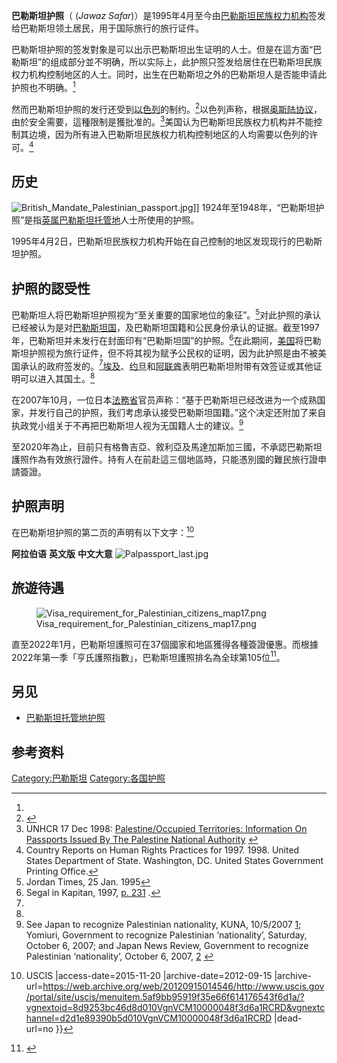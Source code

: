 {{Infobox Identity document
| document_name       = 巴勒斯坦护照
| image               = New Palestinian Passport.jpg
| image_caption       = 
| date_first_issued   = 
| using_jurisdiction  = {{flag|巴勒斯坦民族权力机构}}
| valid_jurisdictions = 
| document_type       = [[护照|护照]]
| purpose             = 身份证明
| eligibility         = 巴勒斯坦民族权力机构控制地区居民
| expiration          = 
}}

'''巴勒斯坦护照'''（{{lang-ar|جواز سفر}} (''Jawaz Safar'')）是1995年4月至今由[[巴勒斯坦民族权力机构|巴勒斯坦民族权力机构]]签发给巴勒斯坦领土居民，用于国际旅行的旅行证件。
 
巴勒斯坦护照的签发對象是可以出示巴勒斯坦出生证明的人士。但是在這方面“巴勒斯坦”的组成部分並不明确，所以实际上，此护照只签发给居住在巴勒斯坦民族权力机构控制地区的人士。同时，出生在巴勒斯坦之外的巴勒斯坦人是否能申请此护照也不明确。<ref name=UNHCR />
 
然而巴勒斯坦护照的发行还受到[[以色列|以色列]]的制约。<ref name=UNHCR>{{Cite web|format=PDF|url=http://www.unhcr.org/refworld/pdfid/402d150c4.pdf|title=Palestinian Territory, Occupied|date=May 20, 2002|author=INS Resource Information Center|publisher=UNHCR|accessdate=2009-01-24|archive-date=2011-02-21|archive-url=https://web.archive.org/web/20110221221011/http://www.unhcr.org/refworld/pdfid/402d150c4.pdf|dead-url=no}}</ref>以色列声称，根据[[奥斯陆协议|奥斯陆协议]]，由於安全需要，這種限制是獲批准的。<ref>UNHCR 17 Dec 1998: [http://www.unhcr.org/refworld/country,,USCIS,,PSE,,3df0b9914,0.html Palestine/Occupied Territories: Information On Passports Issued By The Palestine National Authority] {{webarchive|url=https://web.archive.org/web/20121012152811/http://www.unhcr.org/refworld/country%2C%2CUSCIS%2C%2CPSE%2C%2C3df0b9914%2C0.html |date=2012-10-12 }}</ref>美国认为巴勒斯坦民族权力机构并不能控制其边境，因为所有进入巴勒斯坦民族权力机构控制地区的人均需要以色列的许可。<ref>Country Reports on Human Rights Practices for 1997. 1998. United States Department of State. Washington, DC. United States Government Printing Office.</ref>

==历史==
{{see also|巴勒斯坦托管地护照}}
[[File:British_Mandate_Palestinian_passport.jpg|thumb]]]]
1924年至1948年，“巴勒斯坦护照”是指[[英属巴勒斯坦托管地|英属巴勒斯坦托管地]]人士所使用的护照。
 
1995年4月2日，巴勒斯坦民族权力机构开始在自己控制的地区发现现行的巴勒斯坦护照。

==护照的認受性==
巴勒斯坦人将巴勒斯坦护照视为“至关重要的国家地位的象征”。<ref>Jordan Times, 25 Jan. 1995</ref>对此护照的承认已经被认为是对[[巴勒斯坦国|巴勒斯坦国]]，及巴勒斯坦国籍和公民身份承认的证据。截至1997年，巴勒斯坦并未发行在封面印有“巴勒斯坦国”的护照。<ref name=Kapitanp231>Segal in Kapitan, 1997, [http://books.google.ca/books?id=kvExBpKOVFMC&pg=PA231&dq=%22passport%22+%22state+of+palestine%22&lr=&cd=8#v=onepage&q=%22passport%22%20%22state%20of%20palestine%22&f=false p. 231] {{Wayback|url=http://books.google.ca/books?id=kvExBpKOVFMC&pg=PA231&dq=%22passport%22+%22state+of+palestine%22&lr=&cd=8#v=onepage&q=%22passport%22%20%22state%20of%20palestine%22&f=false |date=20140507164741 }}.</ref>在此期间，[[美国|美国]]将巴勒斯坦护照视为旅行证件，但不将其视为赋予公民权的证明，因为此护照是由不被美国承认的政府签发的。<ref name=UNHCR/>[[埃及|埃及]]、[[约旦|约旦]]和[[阿联酋|阿联酋]]表明巴勒斯坦附带有效签证或其他证明可以进入其国土。<ref name=UNHCR/>
 
在2007年10月，一位日本[[法務省|法務省]]官员声称：“基于巴勒斯坦已经改进为一个成熟国家，并发行自己的护照，我们考虑承认接受巴勒斯坦国籍。”这个决定还附加了来自执政党小组关于不再把巴勒斯坦人视为无国籍人士的建议。<ref>See Japan to recognize Palestinian nationality, KUNA, 10/5/2007 [http://www.kuna.net.kw/NewsAgenciesPublicSite/ArticleDetails.aspx?id=1846153&Language=en]; Yomiuri, Government to recognize Palestinian ‘nationality’, Saturday, October 6, 2007; and Japan News Review, Government to recognize Palestinian ‘nationality’, October 6, 2007, [http://www.japannewsreview.com/society/national/20071006page_id=2302] {{webarchive|url=https://web.archive.org/web/20110718101636/http://www.japannewsreview.com/society/national/20071006page_id%3D2302 |date=2011-07-18 }}</ref>

至2020年為止，目前只有格魯吉亞、敘利亞及馬達加斯加三國，不承認巴勒斯坦護照作為有效旅行證件。持有人在前赴這三個地區時，只能憑別國的難民旅行證申請簽證。

==护照声明==
在巴勒斯坦护照的第二页的声明有以下文字：<ref>{{Cite web |url=http://www.uscis.gov/portal/site/uscis/menuitem.5af9bb95919f35e66f614176543f6d1a/?vgnextoid=8d9253bc46d8d010VgnVCM10000048f3d6a1RCRD&vgnextchannel=d2d1e89390b5d010VgnVCM10000048f3d6a1RCRD |title=Resource Information Center {{!}} USCIS |access-date=2015-11-20 |archive-date=2012-09-15 |archive-url=https://web.archive.org/web/20120915014546/http://www.uscis.gov/portal/site/uscis/menuitem.5af9bb95919f35e66f614176543f6d1a/?vgnextoid=8d9253bc46d8d010VgnVCM10000048f3d6a1RCRD&vgnextchannel=d2d1e89390b5d010VgnVCM10000048f3d6a1RCRD |dead-url=no }}</ref>

'''阿拉伯语'''
{{Squote|w=1000px|{{rtl-lang|ar|هذا الجواز صادر بناء على اتفاقية الحكومة الذاتية الفلسطينية وفقاً لاتفاقية أوسلو الموقعة في واشنطن بتاريخ ١٣ سبتمبر ١٩٩٣. يرجى من ذوي الشأن السماح لحامل هذا الجواز المرور بدون أي تأخير أو إعاقة وعند الضرورة حمايته وتقديم المساعدة له.}}}}
'''英文版'''
{{Squote|w=1000px|{{lang|en|THIS PASSPORT/TRAVEL DOCUMENT IS ISSUED PERSUANT [''[[sic|sic]]''] TO THE PALESTINIAN SELF GOVERNMENT AGREEMENT ACCORDING TO OSLO AGREEMENT SIGNED IN WASHINGTON IN 13/9/1993.
IT IS REQUESTED FROM THOSE WHOM IT MIGHT CONCERN TO ALLOW THE BEARER OF THIS PASSPORT/TRAVEL DOCUMENT TO PASS FREELY WITHOUT LET AND HINDRANCE AND TO AFFORD HIM(HER) SUCH ASSISTANCE AND PROTECTION AS MAY BE NECESSARY. ''}}''}}
'''中文大意'''
{{Squote|w=1000px|本护照/旅行证件依照[''[[sic|sic]]'']巴勒斯坦自治政府同意根据1993年9月13日签署于华盛顿特区的[[奥斯陆协议|奥斯陆协议]]制作。
兹请求并要求相关之人员为持证者提供自由且不受阻碍的通行，并对持证者给予必要的庇护和协助。}}
[[File:Palpassport_last.jpg|thumb]]

==旅遊待遇==
{{main|巴勒斯坦公民簽證要求}}
[[File:Visa_requirement_for_Palestinian_citizens_map17.png|thumbnail]]

直至2022年1月，巴勒斯坦護照可在37個國家和地區獲得各種簽證優惠。而根據2022年第一季「亨氏護照指數」，巴勒斯坦護照排名為全球第105位<ref>{{cite web|title=The Henley Passport Index: Q1 2022 Global Ranking|url=https://www.henleyglobal.com/storage/app/media/HENLEY_PASSPORT_INDEX_FACTSHEET_2022_Q1_211221_1.pdf|publisher=Henley & Partners|accessdate=2022-03-11|dead-url=no}}</ref>。

==另见==
*[[巴勒斯坦托管地护照|巴勒斯坦托管地护照]]

==参考资料==
{{reflist}}

{{Passports}}

[[Category:巴勒斯坦|Category:巴勒斯坦]]
[[Category:各国护照|Category:各国护照]]
